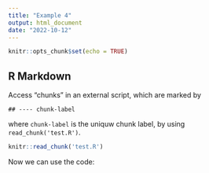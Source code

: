 ```yaml
---
title: "Example 4"
output: html_document
date: "2022-10-12"
---
```


```r
knitr::opts_chunk$set(echo = TRUE)
```

## R Markdown

Access "chunks" in an external script, which are marked by 

```
## ---- chunk-label
```

where `chunk-label` is the uniquw chunk label, by using `read_chunk('test.R')`.

```r
knitr::read_chunk('test.R')
```

Now we can use the code:

```r
```

```r
```